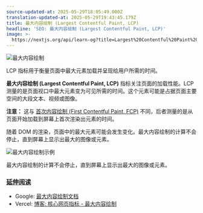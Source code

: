 ```yaml
---
source-updated-at: 2025-05-29T18:05:49.000Z
translation-updated-at: 2025-05-29T19:43:45.179Z
title: 最大内容绘制 (Largest Contentful Paint, LCP)
headline: 'SEO: 最大内容绘制 (Largest Contentful Paint, LCP)'
image: >-
  https://nextjs.org/api/learn-og?title=Largest%20Contentful%20Paint%20(LCP)&amp;chapter=18
---
```


![最大内容绘制](https://h8DxKfmAPhn8O0p3.public.blob.vercel-storage.com/learn/pages-router/seo/lcp.png)

LCP 指标用于衡量页面中最大元素加载并呈现给用户所需的时间。

**最大内容绘制 (Largest Contentful Paint, LCP)** 指标关注页面的加载性能。LCP 测量的是页面视口中最大元素变为可见所需的时间。这个元素可能是占据页面主要空间的大段文本、视频或图像。

**注意：** 这与 [首次内容绘制 (First Contentful Paint, FCP)](https://web.dev/fcp/) 不同，后者测量的是从页面开始加载到屏幕上首次渲染出元素的时间。

随着 DOM 的渲染，页面中的最大元素可能会发生变化。最大内容绘制的计算不会停止，直到屏幕上显示出最大的图像或元素。

![最大内容绘制示例](https://h8DxKfmAPhn8O0p3.public.blob.vercel-storage.com/learn/pages-router/seo/lcp-example.png)

最大内容绘制的计算不会停止，直到屏幕上显示出最大的图像或元素。

### [延伸阅读](#further-reading)

*   Google: [最大内容绘制文档](https://web.dev/lcp/)
*   Vercel: [博客: 核心网页指标 - 最大内容绘制](https://vercel.com/blog/core-web-vitals#largest-contentful-paint)